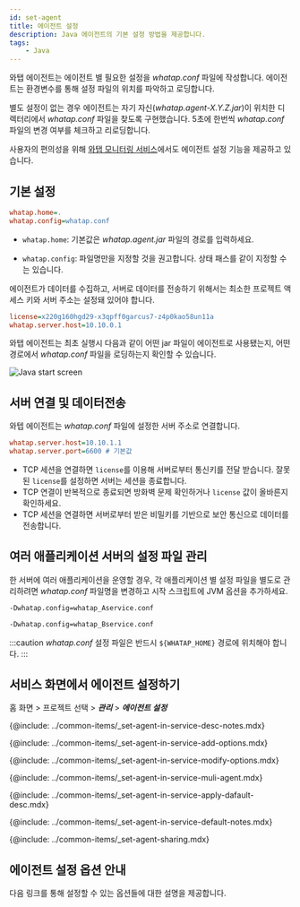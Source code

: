 ```yaml
---
id: set-agent
title: 에이전트 설정
description: Java 에이전트의 기본 설정 방법을 제공합니다.
tags:
    - Java
---
```


와탭 에이전트는 에이전트 별 필요한 설정을 *whatap.conf* 파일에 작성합니다. 에이전트는 환경변수를 통해 설정 파일의 위치를 파악하고 로딩합니다.

별도 설정이 없는 경우 에이전트는 자기 자신(*whatap.agent-X.Y.Z.jar*)이 위치한 디렉터리에서 *whatap.conf* 파일을 찾도록 구현했습니다. 5초에 한번씩 *whatap.conf* 파일의 변경 여부를 체크하고 리로딩합니다.

사용자의 편의성을 위해 [와탭 모니터링 서비스](https://service.whatap.io)에서도 에이전트 설정 기능을 제공하고 있습니다.

## 기본 설정

<!-- 담당자 확인 필요 -->
```ini title='whatap.conf 설정'
whatap.home=.
whatap.config=whatap.conf
```

* `whatap.home`: 기본값은 *whatap.agent.jar* 파일의 경로를 입력하세요.

* `whatap.config`: 파일명만을 지정할 것을 권고합니다. 상태 패스를 같이 지정할 수는 있습니다.

에이전트가 데이터를 수집하고, 서버로 데이터를 전송하기 위해서는 최소한 프로젝트 액세스 키와 서버 주소는 설정돼 있어야 합니다.

```ini title='whatap.conf 최소 설정 예시'
license=x220g160hgd29-x3qpff0garcus7-z4p0kao58un11a
whatap.server.host=10.10.0.1
```

와탭 에이전트는 최초 실행시 다음과 같이 어떤 jar 파일이 에이전트로 사용됐는지, 어떤 경로에서 *whatap.conf* 파일을 로딩하는지 확인할 수 있습니다.

![Java start screen](/img/set-java-agent-start.png)

## 서버 연결 및 데이터전송

와텝 에이전트는 *whatap.conf* 파일에 설정한 서버 주소로 연결합니다.

```ini title='whatap.conf'
whatap.server.host=10.10.1.1
whatap.server.port=6600 # 기본값
```

* TCP 세션을 연결하면 `license`를 이용해 서버로부터 통신키를 전달 받습니다. 잘못된 `license`를 설정하면 서버는 세션을 종료합니다.
* TCP 연결이 반복적으로 종료되면 방화벽 문제 확인하거나 `license` 값이 올바른지 확인하세요.
* TCP 세션을 연결하면 서버로부터 받은 비밀키를 기반으로 보안 통신으로 데이터를 전송합니다.

## 여러 애플리케이션 서버의 설정 파일 관리

한 서버에 여러 애플리케이션을 운영할 경우, 각 애플리케이션 별 설정 파일을 별도로 관리하려면 *whatap.conf* 파일명을 변경하고 시작 스크립트에 JVM 옵션을 추가하세요.

```bash title='A 서비스'
-Dwhatap.config=whatap_Aservice.conf
```

```bash title='B 서비스'
-Dwhatap.config=whatap_Bservice.conf
```

:::caution
*whatap.conf* 설정 파일은 반드시 `${WHATAP_HOME}` 경로에 위치해야 합니다.
:::


<!--서비스 화면에서 에이전트 설정하기 start-->
## 서비스 화면에서 에이전트 설정하기

홈 화면 > 프로젝트 선택 > ***관리*** > ***에이전트 설정***


<Desc name='whatap.conf'/>

<!--Notes-->
{@include: ../common-items/_set-agent-in-service-desc-notes.mdx}

<!--옵션추가하기-->
{@include: ../common-items/_set-agent-in-service-add-options.mdx}  

<!--옵션 수정 또는 삭제 -->
{@include: ../common-items/_set-agent-in-service-modify-options.mdx}  

<!-- 여러에이전트 동시 적용 -->
{@include: ../common-items/_set-agent-in-service-muli-agent.mdx}

<!-- 에이전트 기본값 적용 -->
{@include: ../common-items/_set-agent-in-service-apply-dafault-desc.mdx}


<DefaultItems name='whatap.conf'/>

<!--Notes-->
{@include: ../common-items/_set-agent-in-service-default-notes.mdx}

<!--설정 공유하기-->
{@include: ../common-items/_set-agent-sharing.mdx}  

<!--서비스 화면에서 에이전트 설정하기 end-->


## 에이전트 설정 옵션 안내

다음 링크를 통해 설정할 수 있는 옵션들에 대한 설명을 제공합니다.


<DocCardList/>